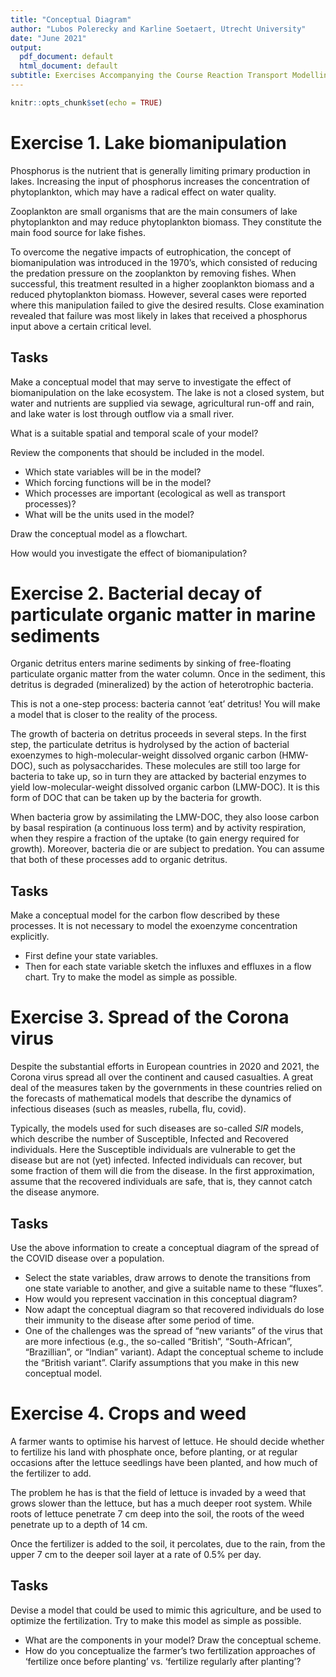 ```yaml
---
title: "Conceptual Diagram"
author: "Lubos Polerecky and Karline Soetaert, Utrecht University"
date: "June 2021"
output:
  pdf_document: default
  html_document: default
subtitle: Exercises Accompanying the Course Reaction Transport Modelling in the Hydrosphere
---
```


```r
knitr::opts_chunk$set(echo = TRUE)
```

# Exercise 1. Lake biomanipulation

Phosphorus is the nutrient that is generally limiting primary production in lakes. Increasing the input of phosphorus increases the concentration of phytoplankton, which may have a radical effect on water quality.

Zooplankton are small organisms that are the main consumers of lake phytoplankton and may reduce phytoplankton biomass. They constitute the main food source for lake fishes.

To overcome the negative impacts of eutrophication, the concept of biomanipulation was introduced in the 1970’s, which consisted of reducing the predation pressure on the zooplankton by removing fishes. When successful, this treatment resulted in a higher zooplankton biomass and a reduced phytoplankton biomass. However, several cases were reported where this manipulation failed to give the desired results. Close examination revealed that failure was most likely in lakes that received a phosphorus input above a certain critical level. 

## Tasks

Make a conceptual model that may serve to investigate the effect of biomanipulation on the lake ecosystem. The lake is not a closed system, but water and nutrients are supplied via sewage, agricultural run-off and rain, and lake water is lost through outflow via a small river.

What is a suitable spatial and temporal scale of your model? 

Review the components that should be included in the model. 

*	Which state variables will be in the model? 
*	Which forcing functions will be in the model?
*	Which processes are important (ecological as well as transport processes)?
* What will be the units used in the model?

Draw the conceptual model as a flowchart. 

How would you investigate the effect of biomanipulation?

# Exercise 2.	Bacterial decay of particulate organic matter in marine sediments

Organic detritus enters marine sediments by sinking of free-floating particulate organic matter from the water column.  Once in the sediment, this detritus is degraded (mineralized) by the action of heterotrophic bacteria. 

This is not a one-step process: bacteria cannot ‘eat’ detritus! You will make a model that is closer to the reality of the process.

The growth of bacteria on detritus proceeds in several steps. 
In the first step, the particulate detritus is hydrolysed by the action of bacterial exoenzymes to high-molecular-weight dissolved organic carbon (HMW-DOC), such as polysaccharides. 
These molecules are still too large for bacteria to take up, so in turn they are attacked by bacterial enzymes to yield low-molecular-weight dissolved organic carbon (LMW-DOC). 
It is this form of DOC that can be taken up by the bacteria for growth.

When bacteria grow by assimilating the LMW-DOC, they also loose carbon by basal respiration (a continuous loss term) and by activity respiration, when they respire a fraction of the uptake (to gain energy required for growth). Moreover, bacteria die or are subject to predation. You can assume that both of these processes add to organic detritus.

## Tasks

Make a conceptual model for the carbon flow described by these processes. It is not necessary to model the exoenzyme concentration explicitly.

* First define your state variables. 
* Then for each state variable sketch the influxes and effluxes in a flow chart. 
Try to make the model as simple as possible.

# Exercise 3. Spread of the Corona virus

Despite the substantial efforts in European countries in 2020 and 2021, the Corona virus spread all over the continent and caused casualties. 
A great deal of the measures taken by the governments in these countries relied on the forecasts of mathematical models that describe the dynamics of infectious diseases (such as measles, rubella, flu, covid). 

Typically, the models used for such diseases are so-called *SIR* models, which describe the number of Susceptible, Infected and Recovered individuals. 
Here the Susceptible individuals are vulnerable to get the disease but are not (yet) infected. Infected individuals can recover, but some fraction of them will die from the disease. In the first approximation, assume that the recovered individuals are safe, that is, they cannot catch the disease anymore.

## Tasks

Use the above information to create a conceptual diagram of the spread of the COVID disease over a population. 

* Select the state variables, draw arrows to denote the transitions from one state variable to another, and give a suitable name to these "fluxes". 
* How would you represent vaccination in this conceptual diagram? 
* Now adapt the conceptual diagram so that recovered individuals do lose their immunity to the disease after some period of time.
* One of the challenges was the spread of "new variants" of the virus that are more infectious (e.g., the so-called "British", "South-African", "Brazillian", or "Indian" variant). Adapt the conceptual scheme to include the "British variant". Clarify assumptions that you make in this new conceptual model.

# Exercise 4.	Crops and weed

A farmer wants to optimise his harvest of lettuce. He should decide whether to fertilize his land with phosphate once, before planting, or at regular occasions after the lettuce seedlings have been planted, and how much of the fertilizer to add.

The problem he has is that the field of lettuce is invaded by a weed that grows slower than the lettuce, but has a much deeper root system. While roots of lettuce penetrate 7 cm deep into the soil, the roots of the weed penetrate up to a depth of 14 cm.

Once the fertilizer is added to the soil, it percolates, due to the rain, from the upper 7 cm to the deeper soil layer at a rate of 0.5% per day.

## Tasks

Devise a model that could be used to mimic this agriculture, and be used to optimize the fertilization. Try to make this model as simple as possible.

* What are the components in your model? Draw the conceptual scheme.
* How do you conceptualize the farmer’s two fertilization approaches of 'fertilize once before planting' vs. 'fertilize regularly after planting'? 

